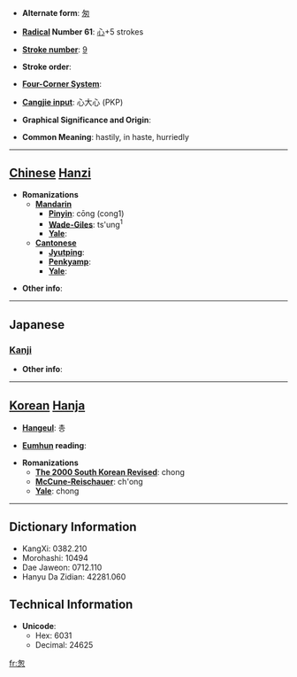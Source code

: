 * '''Alternate form''': [[匆]]

* '''[[Wiktionary:Chinese radical index| Radical]] Number 61''': [[Wiktionary:Chinese radical index 心|心]]+5 strokes

* '''[[Wiktionary:Chinese total strokes index|Stroke number]]''': [[Wiktionary:Chinese total strokes index 9|9]]

* '''Stroke order''': 

* '''[[Wiktionary:Chinese four corner index|Four-Corner System]]''': 

* '''[[Wiktionary:Chinese Cangjie index|Cangjie input]]''': 心大心 (PKP)

* '''Graphical Significance and Origin''': 

* '''Common Meaning''': hastily, in haste, hurriedly

----

== [[Chinese]] [[Hanzi]] ==

* '''Romanizations'''
** '''[[Mandarin]]'''
*** '''[[Pinyin]]''': cōng (cong1)
*** '''[[Wade-Giles]]''': ts'ung<sup>1</sup>
*** '''[[Yale]]''': 
** '''[[Cantonese]]'''
*** '''[[Jyutping]]''':
*** '''[[Penkyamp]]''': 
*** '''[[Yale]]''': 

* '''Other info''': 

----

==Japanese==
===[[Kanji]]===
{{kanji|on readings=[[そう]] (sō), [[す]] (su)
|kun readings=[[にわか]] (niwaka)
}}

* '''Other info''':  

----

== [[Korean]] [[Hanja]] ==

* '''[[Hangeul]]''': 총

* '''[[Eumhun]] reading''': 

* '''Romanizations'''
** '''[[The 2000 South Korean Revised Romanization|The 2000 South Korean Revised]]''': chong
** '''[[McCune-Reischauer]]''': ch'ong
** '''[[Yale]]''': chong

----

== Dictionary Information ==

* KangXi: 0382.210
* Morohashi: 10494
* Dae Jaweon: 0712.110
* Hanyu Da Zidian: 42281.060

== Technical Information ==

* '''Unicode''':
** Hex: 6031
** Decimal: 24625

[[fr:怱]]